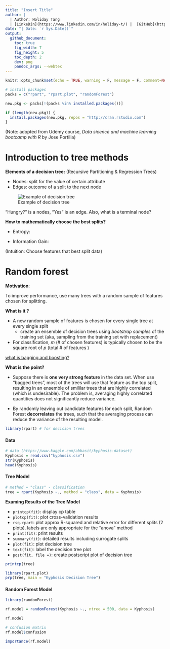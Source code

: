 ```yaml
---
title: "Insert Title"
author: |
  | Author: Holiday Tang 
  | [LinkeDin](https://www.linkedin.com/in/holiday-t/) |  [GitHub](https://github.com/holiday007) | [Kaggle Novice](https://www.kaggle.com/holibae007)
date: "| Date: `r Sys.Date()`"
output:
  github_document:
    toc: true
    fig_width: 7
    fig_height: 5
    toc_depth: 2
    dev: png
    pandoc_args: --webtex
---
```


```r
knitr::opts_chunk$set(echo = TRUE, warning = F, message = F, comment=NA, cache=T)

# install packages
packs = c("rpart", "rpart.plot", "randomForest")

new.pkg <- packs[!(packs %in% installed.packages())]

if (length(new.pkg)) {
  install.packages(new.pkg, repos = "http://cran.rstudio.com")
}
```

(Note: adopted from Udemy course, *Data sicence and machine learning bootcamp with R* by Jose Portilla)

# Introduction to tree methods

**Elements of a decision tree:** (Recursive Partitioning & Regression Trees)

* Nodes: split for the value of certain attribute
* Edges: outcome of a split to the next node

![Example of decision tree](C:/Users/Dell/Pictures/Random/what-is-a-decision-tree.png)

"Hungry?" is a nodes, "Yes" is an edge. Also, what is a terminal node?

**How to mathematically choose the best splits?**

* Entropy:

* Information Gain:

(Intuition: Choose features that best split data)

# Random forest

**Motivation**:

To improve performance, use many trees with a random sample of features chosen for splitting.

**What is it ?**

* A new random sample of features is chosen for every single tree at every single split
  - create an ensemble of decision trees using *bootstrap samples* of the training set (aka, sampling from the training set with replacement)

* For classification, $m$ (# of chosen features) is typically chosen to be the square root of $p$ (total # of features )

[what is bagging and boosting?](https://towardsdatascience.com/decision-tree-ensembles-bagging-and-boosting-266a8ba60fd9)

**What is the point?**

* Suppose there is **one very strong feature** in the data set. When use "bagged trees", most of the trees will use that feature as the top split, resulting in an ensemble of smililar trees that are highly correlated (which is undesirable). The problem is, averaging highly correlated quantities does not significantly reduce variance. 

* By randomly leaving out candidate features for each split, Random Forest **decorrelates** the trees, such that the averaging process can reduce the variance of the resulting model.

```r
library(rpart) # for decision trees
```

#### Data

```r
# data (https://www.kaggle.com/abbasit/kyphosis-dataset)
Kyphosis = read.csv("kyphosis.csv")
str(Kyphosis)
head(Kyphosis)
```

#### Tree Model

```r
# method = "class" - classification
tree = rpart(Kyphosis ~., method = "class", data = Kyphosis)
```

**Examing Results of the Tree Model**

- `printcp(fit)`: display cp table
- `plotcp(fit)`: plot cross-validation results
- `rsq.rpart`: plot approx R-squared and relative error for different splits (2 plots). labels are only appropriate for the "anova" method
- `print(fit)`: print results
- `summary(fit)`: detailed results including surrogate splits
- `plot(fit)`: plot decision tree
- `text(fit)`: label the decision tree plot
- `post(fit, file =)`: create postscript plot of decision tree

```r
printcp(tree)
```


```r
library(rpart.plot)
prp(tree, main = "Kyphosis Decision Tree")
```

#### Random Forest Model

```r
library(randomForest)

rf.model = randomForest(Kyphosis ~., ntree = 500, data = Kyphosis)

rf.model
```

```r
# confusion matrix
rf.model$confusion
```

```r
importance(rf.model)
```

